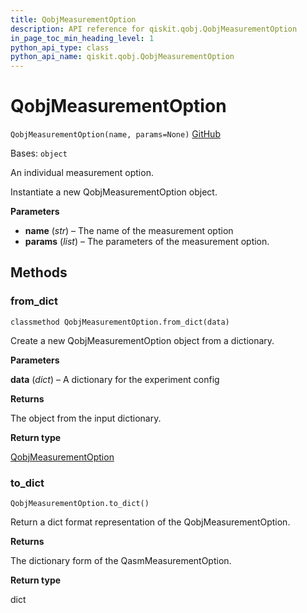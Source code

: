```yaml
---
title: QobjMeasurementOption
description: API reference for qiskit.qobj.QobjMeasurementOption
in_page_toc_min_heading_level: 1
python_api_type: class
python_api_name: qiskit.qobj.QobjMeasurementOption
---
```


# QobjMeasurementOption

<span id="qiskit.qobj.QobjMeasurementOption" />

`QobjMeasurementOption(name, params=None)` [GitHub](https://github.com/qiskit/qiskit/tree/stable/0.22/qiskit/qobj/pulse_qobj.py "view source code")

Bases: `object`

An individual measurement option.

Instantiate a new QobjMeasurementOption object.

**Parameters**

*   **name** (*str*) – The name of the measurement option
*   **params** (*list*) – The parameters of the measurement option.

## Methods

### from\_dict

<span id="qiskit.qobj.QobjMeasurementOption.from_dict" />

`classmethod QobjMeasurementOption.from_dict(data)`

Create a new QobjMeasurementOption object from a dictionary.

**Parameters**

**data** (*dict*) – A dictionary for the experiment config

**Returns**

The object from the input dictionary.

**Return type**

[QobjMeasurementOption](qiskit.qobj.QobjMeasurementOption "qiskit.qobj.QobjMeasurementOption")

### to\_dict

<span id="qiskit.qobj.QobjMeasurementOption.to_dict" />

`QobjMeasurementOption.to_dict()`

Return a dict format representation of the QobjMeasurementOption.

**Returns**

The dictionary form of the QasmMeasurementOption.

**Return type**

dict

